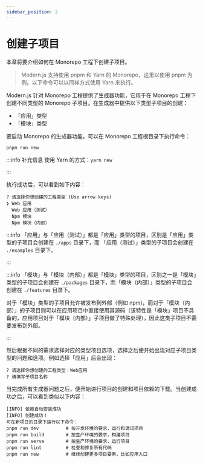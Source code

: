 ```yaml
---
sidebar_position: 2
---
```


# 创建子项目

本章将要介绍如何在 Monorepo 工程下创建子项目。

> Modern.js 支持使用 pnpm 和 Yarn 的 Monorepo，这里以使用 pnpm 为例。以下命令可以以同样方式使用 Yarn 来执行。

Modern.js 针对 Monorepo 工程提供了生成器功能，它用于在 Monorepo 工程下创建不同类型的 Monorepo 子项目。在生成器中提供以下类型子项目的创建：

- 「应用」类型
- 「模块」类型

要启动 Monorepo 的生成器功能，可以在 Monorepo 工程根目录下执行命令：

```
pnpm run new
```

:::info 补充信息
使用 Yarn 的方式：`yarn new`

:::

执行成功后，可以看到如下内容：

```
? 请选择你想创建的工程类型 (Use arrow keys)
❯ Web 应用
  Web 应用（测试）
  Npm 模块
  Npm 模块（内部）
```

:::info
「应用」与「应用（测试）」都是「应用」类型的项目，区别是「应用」类型的子项目会创建在 `./apps` 目录下，而 「应用（测试）」类型的子项目会创建在 `./examples` 目录下。

:::

:::info
「模块」与「模块（内部）」都是「模块」类型的项目，区别之一是「模块」类型的子项目会创建在 `./packages` 目录下，而「模块（内部）」类型的子项目会创建在 `./features` 目录下。

对于「模块」类型的子项目允许被发布到外部（例如 npm)，而对于「模块（内部）」的子项目则可以在应用项目中直接使用其源码（该特性是「模块」项目不具备的，应用项目对于「模块（内部）」子项目做了特殊处理），因此这类子项目不需要发布到外部。

:::

然后根据不同的需求选择对应的类型项目选项，选择之后便开始出现对应子项目类型的问题和选项。例如选择「应用」后会出现：

```
? 请选择你想创建的工程类型：Web应用
? 请填写子项目名称
```

当完成所有生成器问题之后，便开始进行项目的创建和项目依赖的下载。当创建成功之后，可以看到类似以下内容：

```
[INFO] 依赖自动安装成功
[INFO] 创建成功！
可在新项目的目录下运行以下命令：
pnpm run dev          # 按开发环境的要求，运行和调试项目
pnpm run build        # 按生产环境的要求，构建项目
pnpm run serve        # 按生产环境的要求，运行项目
pnpm run lint         # 检查和修复所有代码
pnpm run new          # 继续创建更多项目要素，比如应用入口
```
